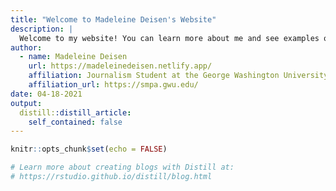 ```yaml
---
title: "Welcome to Madeleine Deisen's Website"
description: |
  Welcome to my website! You can learn more about me and see examples of my writing and data projects.
author:
  - name: Madeleine Deisen 
    url: https://madeleinedeisen.netlify.app/
    affiliation: Journalism Student at the George Washington University
    affiliation_url: https://smpa.gwu.edu/
date: 04-18-2021
output:
  distill::distill_article:
    self_contained: false
---
```


```r
knitr::opts_chunk$set(echo = FALSE)

# Learn more about creating blogs with Distill at:
# https://rstudio.github.io/distill/blog.html

```



